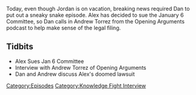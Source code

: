 {{DEFAULTSORT:
    #_EPISODE_0630:Mr. Jones Goes to Washington (To Sue Congress)
}}{{Episode
    | title           = Mr. Jones Goes to Washington (To Sue Congress)
    | caption         = Listen to this episode on [https://knowledgefight.libsyn.com/630-mr-jones-goes-to-washington-to-sue-congress Libsyn] [https://open.spotify.com/episode/0N63qLCgZcEeFbjGjq7rXb Spotify]
    | episodeNumber   = 630
    | length          = 01:47:12
    | airDate         = December 22, 2021
    | episodeType     = [[:Category:Knowledge Fight Interview|Knowledge Fight Interview]]
    | appearance      = [[Andrew Torrez]]
    | previousEpisode = [[629: Black Goo and Space Covid]]
    | nextEpisode     = [[No One Is Mad At The Crew]]
}}

{{Stub}}

Today, even though Jordan is on vacation, breaking news required Dan to put out a sneaky snake episode.  Alex has decided to sue the January 6 Committee, so Dan calls in Andrew Torrez from the Opening Arguments podcast to help make sense of the legal filing.

==Tidbits==

*Alex Sues Jan 6 Committee
*Interview with Andrew Torrez of Opening Arguments
*Dan and Andrew discuss Alex's doomed lawsuit

[[Category:Episodes]]
[[Category:Knowledge Fight Interview]]
